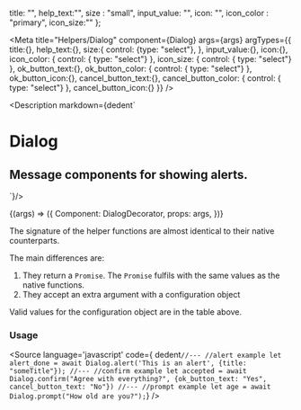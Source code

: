 
  title: "",
  help_text:"",
  size : "small",
  input_value: "",
  icon: "",
  icon_color : "primary",
  icon_size:""
};

<Meta
  title="Helpers/Dialog"
  component={Dialog}
  args={args}
  argTypes={{
    title:{},
    help_text:{},
    size:{
      control: {type: "select"},
    },
    input_value:{},
    icon:{},
    icon_color: {
      control: { type: "select"}
    },
    icon_size: {
      control: { type: "select"}
    },
    ok_button_text:{},
    ok_button_color: {
      control: { type: "select"}
    },
    ok_button_icon:{},
    cancel_button_text:{},
    cancel_button_color: {
      control: { type: "select"}
    },
    cancel_button_icon:{}
  }}
/>

<Description markdown={dedent`
# Dialog
## Message components for showing alerts.
`}/>

<Canvas>
  <Story
  name="Dialog"
  args={args}
  >
  {(args) => ({
    Component: DialogDecorator,
    props: args,
  })}
  </Story>
</Canvas>

<ArgsTable story="Dialog" />

The signature of the helper functions are almost identical to their native counterparts.

The main differences are:
 1. They return a `Promise`. The `Promise` fulfils with the same values as the native functions.
 2. They accept an extra argument with a configuration object

Valid values for the configuration object are in the table above.


### Usage
<Source
  language='javascript'
  code={ dedent`
  //---
  //alert example
  let alert_done = await Dialog.alert('This is an alert', {title: "someTitle"});
  //---
  //confirm example
  let accepted = await Dialog.confirm("Agree with everything?", {ok_button_text: "Yes", cancel_button_text: "No"})
  //---
  //prompt example
  let age = await Dialog.prompt("How old are you?");
  `}
/>